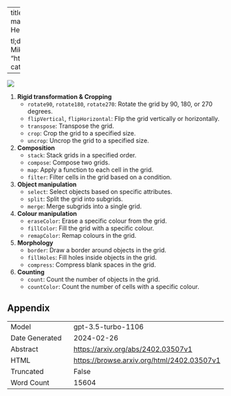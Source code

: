 
---
title: "Neural networks for abstraction and reasoning: Towards broad generalization in machines"
id: "2402.03507v1"
description: "Article: The Impact of Social Media on Mental Health in Adolescents

tl;dr: Social media use linked to negative mental health outcomes in adolescents."
author: Mikel Bober-Irizar, Soumya Banerjee
date: "2024-02-05"
image: "https://browse.arxiv.org/html/2402.03507v1/extracted/5332106/images/bongard15.png"
categories: ['education']
format:
  html:
    code-overflow: wrap
---

![](https://browse.arxiv.org/html/2402.03507v1/extracted/5332106/images/bongard15.png)

1. **Rigid transformation & Cropping**
   - `rotate90`, `rotate180`, `rotate270`: Rotate the grid by 90, 180, or 270 degrees.
   - `flipVertical`, `flipHorizontal`: Flip the grid vertically or horizontally.
   - `transpose`: Transpose the grid.
   - `crop`: Crop the grid to a specified size.
   - `uncrop`: Uncrop the grid to a specified size.

2. **Composition**
   - `stack`: Stack grids in a specified order.
   - `compose`: Compose two grids.
   - `map`: Apply a function to each cell in the grid.
   - `filter`: Filter cells in the grid based on a condition.

3. **Object manipulation**
   - `select`: Select objects based on specific attributes.
   - `split`: Split the grid into subgrids.
   - `merge`: Merge subgrids into a single grid.

4. **Colour manipulation**
   - `eraseColor`: Erase a specific colour from the grid.
   - `fillColor`: Fill the grid with a specific colour.
   - `remapColor`: Remap colours in the grid.

5. **Morphology**
   - `border`: Draw a border around objects in the grid.
   - `fillHoles`: Fill holes inside objects in the grid.
   - `compress`: Compress blank spaces in the grid.

6. **Counting**
   - `count`: Count the number of objects in the grid.
   - `countColor`: Count the number of cells with a specific colour.

## Appendix

|          |          |
|----------|----------|
| Model     | gpt-3.5-turbo-1106       |
| Date Generated     | 2024-02-26       |
| Abstract | [https://arxiv.org/abs/2402.03507v1](https://arxiv.org/abs/2402.03507v1)        |
| HTML     | [https://browse.arxiv.org/html/2402.03507v1](https://browse.arxiv.org/html/2402.03507v1)       |
| Truncated       | False       |
| Word Count       | 15604       |